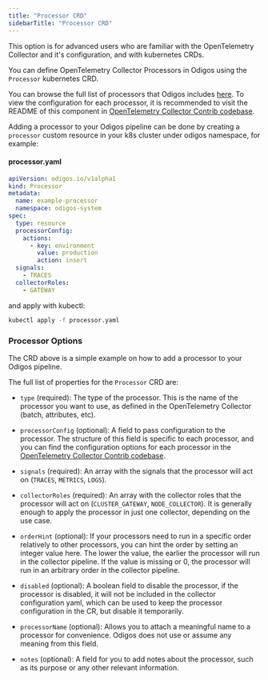 ```yaml
---
title: "Processor CRD"
sidebarTitle: "Processor CRD"
---
```


This option is for advanced users who are familiar with the OpenTelemetry Collector and it's configuration, and with kubernetes CRDs.

You can define OpenTelemetry Collector Processors in Odigos using the `Processor` kubernetes CRD. 

You can browse the full list of processors that Odigos includes [here](https://github.com/keyval-dev/odigos/blob/main/collector/builder-config.yaml#L64).
To view the configuration for each processor, it is recommended to visit the README of this component in [OpenTelemetry Collector Contrib codebase](https://github.com/open-telemetry/opentelemetry-collector-contrib/tree/main/processor).

Adding a processor to your Odigos pipeline can be done by creating a `processor` custom resource in your k8s cluster under odigos namespace, for example:

#### processor.yaml

```yaml
apiVersion: odigos.io/v1alpha1
kind: Processor
metadata:
  name: example-processor
  namespace: odigos-system
spec:
  type: resource
  processorConfig:
    actions:
      - key: environment
        value: production
        action: insert
  signals:
    - TRACES
  collectorRoles:
    - GATEWAY
```

and apply with kubectl:
```bash
kubectl apply -f processor.yaml
```

### Processor Options

The CRD above is a simple example on how to add a processor to your Odigos pipeline.

The full list of properties for the `Processor` CRD are:

- `type` (required): The type of the processor. This is the name of the processor you want to use, as defined in the OpenTelemetry Collector (batch, attributes, etc).

- `processorConfig` (optional): A field to pass configuration to the processor. The structure of this field is specific to each processor, and you can find the configuration options for each processor in the [OpenTelemetry Collector Contrib codebase](https://github.com/open-telemetry/opentelemetry-collector-contrib/tree/main/processor).

- `signals` (required): An array with the signals that the processor will act on (`TRACES`, `METRICS`, `LOGS`).

- `collectorRoles` (required): An array with the collector roles that the processor will act on (`CLUSTER_GATEWAY`, `NODE_COLLECTOR`). It is generally enough to apply the processor in just one collector, depending on the use case.

- `orderHint` (optional): If your processors need to run in a specific order relatively to other processors, you can hint the order by setting an integer value here. The lower the value, the earlier the processor will run in the collector pipeline. If the value is missing or 0, the processor will run in an arbitrary order in the collector pipeline.

- `disabled` (optional): A boolean field to disable the processor, if the processor is disabled, it will not be included in the collector configuration yaml, which can be used to keep the processor configuration in the CR, but disable it temporarily.

- `processorName` (optional): Allows you to attach a meaningful name to a processor for convenience. Odigos does not use or assume any meaning from this field.

- `notes` (optional): A field for you to add notes about the processor, such as its purpose or any other relevant information.
